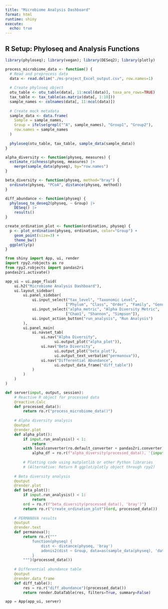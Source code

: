 ```yaml
---
title: "Microbiome Analysis Dashboard"
format: html
runtime: shiny
execute:
  echo: true
---
```


## R Setup: Phyloseq and Analysis Functions

```r
library(phyloseq); library(vegan); library(DESeq2); library(plotly)

process_microbiome_data <- function() {
  # Read and preprocess data
  data <- read.delim("./ms-project_Excel_output.csv", row.names=1)
  
  # Create phyloseq object
  otu_table <- otu_table(data[, 11:ncol(data)], taxa_are_rows=TRUE)
  tax_table <- tax_table(as.matrix(data[, 1:10]))
  sample_names <- colnames(data[, 11:ncol(data)])
  
  # Create mock metadata
  sample_data <- data.frame(
    Sample = sample_names,
    Group = ifelse(grepl("^A", sample_names), "Group1", "Group2"),
    row.names = sample_names
  )
  
  phyloseq(otu_table, tax_table, sample_data(sample_data))
}

alpha_diversity <- function(physeq, measures) {
  estimate_richness(physeq, measures) |>
    merge(sample_data(physeq), by="row.names")
}

beta_diversity <- function(physeq, method="bray") {
  ordinate(physeq, "PCoA", distance(physeq, method))
}

diff_abundance <- function(physeq) {
  phyloseq_to_deseq2(physeq, ~ Group) |>
    DESeq() |>
    results()
}

create_ordination_plot <- function(ordination, physeq) {
  p <- plot_ordination(physeq, ordination, color="Group") +
    geom_point(size=3) +
    theme_bw()
  ggplotly(p)
}
```

```python
from shiny import App, ui, render
import rpy2.robjects as ro
from rpy2.robjects import pandas2ri
pandas2ri.activate()

app_ui = ui.page_fluid(
    ui.h2("Microbiome Analysis Dashboard"),
    ui.layout_sidebar(
        ui.panel_sidebar(
            ui.input_select("tax_level", "Taxonomic Level", 
                           ["Phylum", "Class", "Order", "Family", "Genus"]),
            ui.input_select("alpha_metric", "Alpha Diversity Metric",
                           ["Chao1", "Shannon", "Simpson"]),
            ui.input_action_button("run_analysis", "Run Analysis")
        ),
        ui.panel_main(
            ui.navset_tab(
                ui.nav("Alpha Diversity", 
                      ui.output_plot("alpha_plot")),
                ui.nav("Beta Diversity",
                      ui.output_plot("beta_plot"),
                      ui.output_text_verbatim("permanova")),
                ui.nav("Differential Abundance",
                      ui.output_data_frame("diff_table"))
            )
        )
    )
)

def server(input, output, session):
    # Reactive R object for processed data
    @reactive.Calc
    def processed_data():
        return ro.r("process_microbiome_data()")
    
    # Alpha diversity analysis
    @output
    @render.plot
    def alpha_plot():
        if input.run_analysis() < 1:
            return
        with localconverter(ro.default_converter + pandas2ri.converter):
            alpha_df = ro.r(f"alpha_diversity(processed_data(), '{input.alpha_metric()}')")
        
        # Plotting code using matplotlib or other Python libraries
        # (Alternative: Return R ggplot/plotly object through rpy2)
    
    # Beta diversity analysis
    @output
    @render.plot
    def beta_plot():
        if input.run_analysis() < 1:
            return
        ord = ro.r(f"beta_diversity(processed_data(), 'bray')")
        return ro.r("create_ordination_plot")(ord, processed_data())
    
    # PERMANOVA results
    @output
    @render.text
    def permanova():
        return ro.r("""
            function(physeq) {
                dist <- distance(physeq, 'bray')
                adonis2(dist ~ Group, data=as(sample_data(physeq), 'data.frame'))
            }
        """)(processed_data())
    
    # Differential abundance table
    @output
    @render.data_frame
    def diff_table():
        res = ro.r("diff_abundance")(processed_data())
        return render.DataTable(res, filters=True, summary=False)

app = App(app_ui, server)
```

